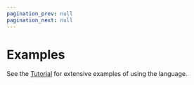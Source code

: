 ```yaml
---
pagination_prev: null
pagination_next: null
---
```


# Examples

See the [Tutorial](../../tutorial/welcome) for extensive examples of using the language.